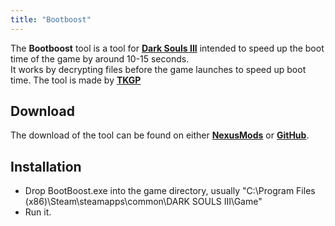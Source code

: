 ```yaml
---
title: "Bootboost"
---
```


The **Bootboost** tool is a tool for **[Dark Souls III](/darksouls3)** intended to speed up the boot time of the game by around 10-15 seconds.\
It works by decrypting files before the game launches to speed up boot time. The tool is made by **[TKGP](https://github.com/JKAnderson)**

## Download

The download of the tool can be found on either **[NexusMods](https://nexusmods.com/darksouls3/mods/303)** or **[GitHub](https://github.com/JKAnderson/BootBoost/releases)**.

## Installation

- Drop BootBoost.exe into the game directory, usually "C:\Program Files (x86)\Steam\steamapps\common\DARK SOULS III\Game"
- Run it.